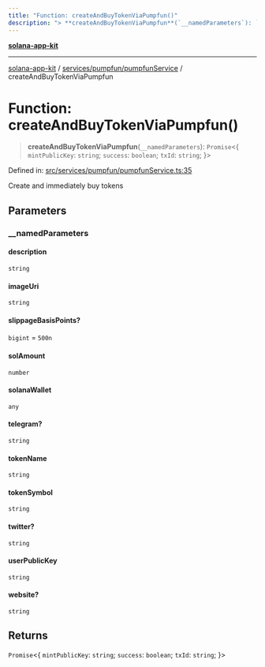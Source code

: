```yaml
---
title: "Function: createAndBuyTokenViaPumpfun()"
description: "> **createAndBuyTokenViaPumpfun**(`__namedParameters`): `Promise`\<\{ `mintPublicKey`: `string`; `success`: `boolean`; `txId`: `string`; \}\>"
---
```


[**solana-app-kit**](../../../../README.mdx)

***

[solana-app-kit](../../../../README.mdx) / [services/pumpfun/pumpfunService](../README.mdx) / createAndBuyTokenViaPumpfun

# Function: createAndBuyTokenViaPumpfun()

> **createAndBuyTokenViaPumpfun**(`__namedParameters`): `Promise`\<\{ `mintPublicKey`: `string`; `success`: `boolean`; `txId`: `string`; \}\>

Defined in: [src/services/pumpfun/pumpfunService.ts:35](https://github.com/SendArcade/solana-social-starter/blob/b27156124ee1831d644b1af765e8d55a2885cd4f/src/services/pumpfun/pumpfunService.ts#L35)

Create and immediately buy tokens

## Parameters

### \_\_namedParameters

#### description

`string`

#### imageUri

`string`

#### slippageBasisPoints?

`bigint` = `500n`

#### solAmount

`number`

#### solanaWallet

`any`

#### telegram?

`string`

#### tokenName

`string`

#### tokenSymbol

`string`

#### twitter?

`string`

#### userPublicKey

`string`

#### website?

`string`

## Returns

`Promise`\<\{ `mintPublicKey`: `string`; `success`: `boolean`; `txId`: `string`; \}\>
